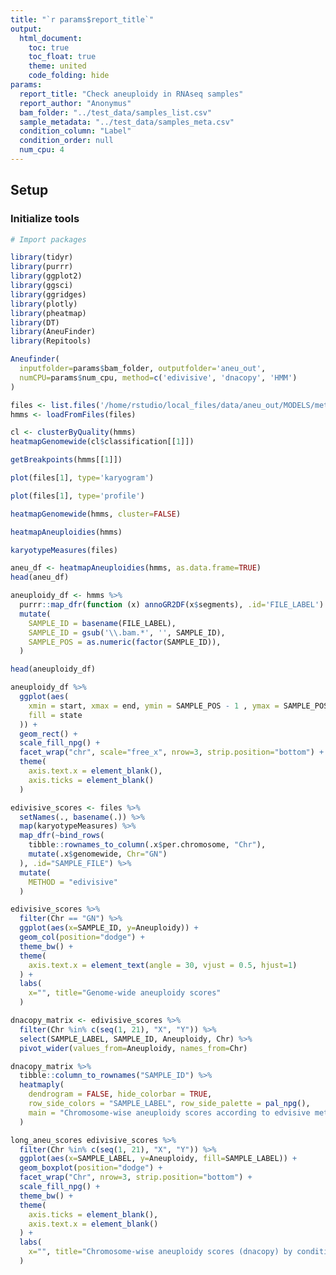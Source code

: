 ```yaml
---
title: "`r params$report_title`"
output:
  html_document:
    toc: true
    toc_float: true
    theme: united
    code_folding: hide
params:
  report_title: "Check aneuploidy in RNAseq samples"
  report_author: "Anonymus"
  bam_folder: "../test_data/samples_list.csv"
  sample_metadata: "../test_data/samples_meta.csv"
  condition_column: "Label"
  condition_order: null
  num_cpu: 4
---
```


## Setup

### Initialize tools

```r
# Import packages

library(tidyr)
library(purrr)
library(ggplot2)
library(ggsci)
library(ggridges)
library(plotly)
library(pheatmap)
library(DT)
library(AneuFinder)
library(Repitools)
```

```r
Aneufinder(
  inputfolder=params$bam_folder, outputfolder='aneu_out',
  numCPU=params$num_cpu, method=c('edivisive', 'dnacopy', 'HMM')
)
```

```r
files <- list.files('/home/rstudio/local_files/data/aneu_out/MODELS/method-edivisive', full.names=TRUE)
hmms <- loadFromFiles(files)
```

```r
cl <- clusterByQuality(hmms)
heatmapGenomewide(cl$classification[[1]])
```

```r
getBreakpoints(hmms[[1]])
```

```r
plot(files[1], type='karyogram')
```

```r
plot(files[1], type='profile')
```

```r
heatmapGenomewide(hmms, cluster=FALSE)
```

```r
heatmapAneuploidies(hmms)
```

```r
karyotypeMeasures(files)
```

```r
aneu_df <- heatmapAneuploidies(hmms, as.data.frame=TRUE)
head(aneu_df)
```

```r
aneuploidy_df <- hmms %>%
  purrr::map_dfr(function (x) annoGR2DF(x$segments), .id='FILE_LABEL') %>%
  mutate(
    SAMPLE_ID = basename(FILE_LABEL),
    SAMPLE_ID = gsub('\\.bam.*', '', SAMPLE_ID),
    SAMPLE_POS = as.numeric(factor(SAMPLE_ID)),
  )

head(aneuploidy_df)
```

```r
aneuploidy_df %>%
  ggplot(aes(
    xmin = start, xmax = end, ymin = SAMPLE_POS - 1 , ymax = SAMPLE_POS - 0.2,
    fill = state
  )) +
  geom_rect() +
  scale_fill_npg() +
  facet_wrap("chr", scale="free_x", nrow=3, strip.position="bottom") +
  theme(
    axis.text.x = element_blank(),
    axis.ticks = element_blank()
  )
```

```r
edivisive_scores <- files %>%
  setNames(., basename(.)) %>%
  map(karyotypeMeasures) %>%
  map_dfr(~bind_rows(
    tibble::rownames_to_column(.x$per.chromosome, "Chr"),
    mutate(.x$genomewide, Chr="GN")
  ), .id="SAMPLE_FILE") %>%
  mutate(
    METHOD = "edivisive"
  )
```

```r
edivisive_scores %>%
  filter(Chr == "GN") %>%
  ggplot(aes(x=SAMPLE_ID, y=Aneuploidy)) +
  geom_col(position="dodge") +
  theme_bw() +
  theme(
    axis.text.x = element_text(angle = 30, vjust = 0.5, hjust=1)
  ) +
  labs(
    x="", title="Genome-wide aneuploidy scores"
  )
```

```r
dnacopy_matrix <- edivisive_scores %>%
  filter(Chr %in% c(seq(1, 21), "X", "Y")) %>%
  select(SAMPLE_LABEL, SAMPLE_ID, Aneuploidy, Chr) %>%
  pivot_wider(values_from=Aneuploidy, names_from=Chr)

dnacopy_matrix %>%
  tibble::column_to_rownames("SAMPLE_ID") %>%
  heatmaply(
    dendrogram = FALSE, hide_colorbar = TRUE,
    row_side_colors = "SAMPLE_LABEL", row_side_palette = pal_npg(),
    main = "Chromosome-wise aneuploidy scores according to edvisive method"
  )
```

```r
long_aneu_scores edivisive_scores %>%
  filter(Chr %in% c(seq(1, 21), "X", "Y")) %>%
  ggplot(aes(x=SAMPLE_LABEL, y=Aneuploidy, fill=SAMPLE_LABEL)) +
  geom_boxplot(position="dodge") +
  facet_wrap("Chr", nrow=3, strip.position="bottom") +
  scale_fill_npg() +
  theme_bw() +
  theme(
    axis.ticks = element_blank(),
    axis.text.x = element_blank()
  ) +
  labs(
    x="", title="Chromosome-wise aneuploidy scores (dnacopy) by condition"
  )
```